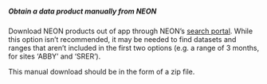 ##### Obtain a data product manually from NEON

Download NEON products out of app through NEON's [search portal](http://data.neonscience.org/static/browse.html). While this option isn't recommended, it may be needed to find datasets and ranges that aren't included in the first two options (e.g. a range of 3 months, for sites 'ABBY' and 'SRER').

This manual download should be in the form of a zip file.